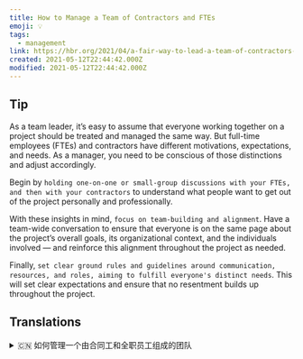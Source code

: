 ```yaml
---
title: How to Manage a Team of Contractors and FTEs
emoji: 💡
tags:
  - management
link: https://hbr.org/2021/04/a-fair-way-to-lead-a-team-of-contractors-and-full-time-employees?utm_medium=email&utm_source=newsletter_daily&utm_campaign=mtod_notactsubs
created: 2021-05-12T22:44:42.000Z
modified: 2021-05-12T22:44:42.000Z
---
```


## Tip

As a team leader, it’s easy to assume that everyone working together on a project should be treated and managed the same way. But full-time employees (FTEs) and contractors have different motivations, expectations, and needs.
As a manager, you need to be conscious of those distinctions and adjust accordingly.

Begin by `holding one-on-one or small-group discussions with your FTEs, and then with your contractors` to understand what people want to get out of the project personally and professionally.

With these insights in mind, `focus on team-building and alignment`. Have a team-wide conversation to ensure that everyone is on the same page about the project’s overall goals, its organizational context, and the individuals involved — and reinforce this alignment throughout the project as needed.

Finally, `set clear ground rules and guidelines around communication, resources, and roles, aiming to fulfill everyone's distinct needs`. This will set clear expectations and ensure that no resentment builds up throughout the project.

## Translations

<details>
   <summary>🇨🇳 如何管理一个由合同工和全职员工组成的团队</summary>

作为一名团队领导，我们很容易认为，在一个项目中，每个人都应该得到同样的对待和管理。 但全职雇员和合同工有着不同的动机、期望和需求。作为一个经理，你需要意识到这些区别，并做出相应的调整。

首先和你的全职雇员们进行一对一的或者小组的讨论，然后和你的承包商一起了解人们想从项目中得到什么。

带着这些洞察力，专注于团队建设和协调。进行一次团队范围的对话，以确保每个人对项目的总体目标、组织环境和所涉及的个人都有相同的看法，并根据需要在整个项目中加强这种一致性。

最后，围绕沟通、资源和角色制定明确的基本规则和指导方针，以满足每个人的不同需求。 这将设定明确的期望，并确保不会在整个项目中产生怨恨。

</details>
